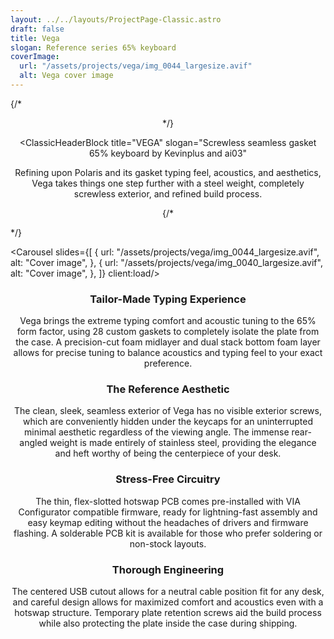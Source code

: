 ```yaml
---
layout: ../../layouts/ProjectPage-Classic.astro
draft: false
title: Vega
slogan: Reference series 65% keyboard
coverImage:
  url: "/assets/projects/vega/img_0044_largesize.avif"
  alt: Vega cover image
---
```


{/* <Center> */}

<ClassicHeaderBlock 
  title="VEGA"
  slogan="Screwless seamless gasket 65% keyboard by Kevinplus and ai03"
  >

Refining upon Polaris and its gasket typing feel, acoustics, and aesthetics, Vega takes things one step further with a steel weight, completely screwless exterior, and refined build process.

</ClassicHeaderBlock>



{/* </Center> */}


<Carousel slides={[
  {
    url: "/assets/projects/vega/img_0044_largesize.avif",
    alt: "Cover image",
  },
  {
    url: "/assets/projects/vega/img_0040_largesize.avif",
    alt: "Cover image",
  },
]} client:load/>

<Center>

### Tailor-Made Typing Experience
Vega brings the extreme typing comfort and acoustic tuning to the 65% form factor, using 28 custom gaskets to completely isolate the plate from the case. A precision-cut foam midlayer and dual stack bottom foam layer allows for precise tuning to balance acoustics and typing feel to your exact preference.

### The Reference Aesthetic
The clean, sleek, seamless exterior of Vega has no visible exterior screws, which are conveniently hidden under the keycaps for an uninterrupted minimal aesthetic regardless of the viewing angle. The immense rear-angled weight is made entirely of stainless steel, providing the elegance and heft worthy of being the centerpiece of your desk.

### Stress-Free Circuitry
The thin, flex-slotted hotswap PCB comes pre-installed with VIA Configurator compatible firmware, ready for lightning-fast assembly and easy keymap editing without the headaches of drivers and firmware flashing. A solderable PCB kit is available for those who prefer soldering or non-stock layouts.

### Thorough Engineering
The centered USB cutout allows for a neutral cable position fit for any desk, and careful design allows for maximized comfort and acoustics even with a hotswap structure. Temporary plate retention screws aid the build process while also protecting the plate inside the case during shipping.

</Center>